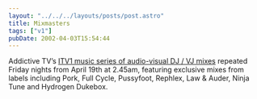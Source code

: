 ```yaml
---
layout: "../../../layouts/posts/post.astro"
title: Mixmasters
tags: ["v1"]
pubDate: 2002-04-03T15:54:44
---
```


Addictive TV&#8217;s [ITV1 music series of audio-visual DJ / VJ mixes][1] repeated Friday nights from April 19th at 2.45am, featuring exclusive mixes from labels including Pork, Full Cycle, Pussyfoot, Rephlex, Law & Auder, Ninja Tune and Hydrogen Dukebox.

[1]: http://www.addictive.com/htdocs/mix.htm
